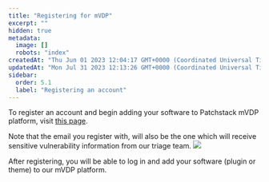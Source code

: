 ```yaml
---
title: "Registering for mVDP"
excerpt: ""
hidden: true
metadata: 
  image: []
  robots: "index"
createdAt: "Thu Jun 01 2023 12:04:17 GMT+0000 (Coordinated Universal Time)"
updatedAt: "Mon Jul 31 2023 12:13:26 GMT+0000 (Coordinated Universal Time)"
sidebar:
  order: 5.1
  label: "Registering an account"
---
```


To register an account and begin adding your software to Patchstack mVDP platform, visit [this page](https://vdp.patchstack.com/register).

Note that the email you register with, will also be the one which will receive sensitive vulnerability information from our triage team.
![](@images/mvdp-registering.png)

After registering, you will be able to log in and add your software (plugin or theme) to our mVDP platform.